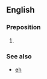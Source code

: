 ==English==

===Preposition===
{{infl|en|preposition}}

# {{context|Canada}} {{alternative form of|about}}

===See also===
* [[eh]]